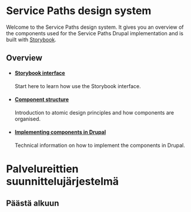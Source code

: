 
<Meta title="Documentation/Introduction" />

<Docs language="en">

# Service Paths design system

Welcome to the Service Paths design system. It gives you an overview of the
components used for the Service Paths Drupal implementation and is built with
[Storybook](https://storybook.js.org/).

## Overview

 - #### [Storybook interface](?path=/story/documentation-interface--page)

   Start here to learn how use the Storybook interface.

 - #### [Component structure](?path=/story/documentation-component-structure--page)

   Introduction to atomic design principles and how components are organised.

 - #### [Implementing components in Drupal](?path=/story/documentation-drupal-integration--page)

   Technical information on how to implement the components in Drupal.


</Docs>


<Docs language="fi">

# Palvelureittien suunnittelujärjestelmä

## Päästä alkuun


</Docs>
